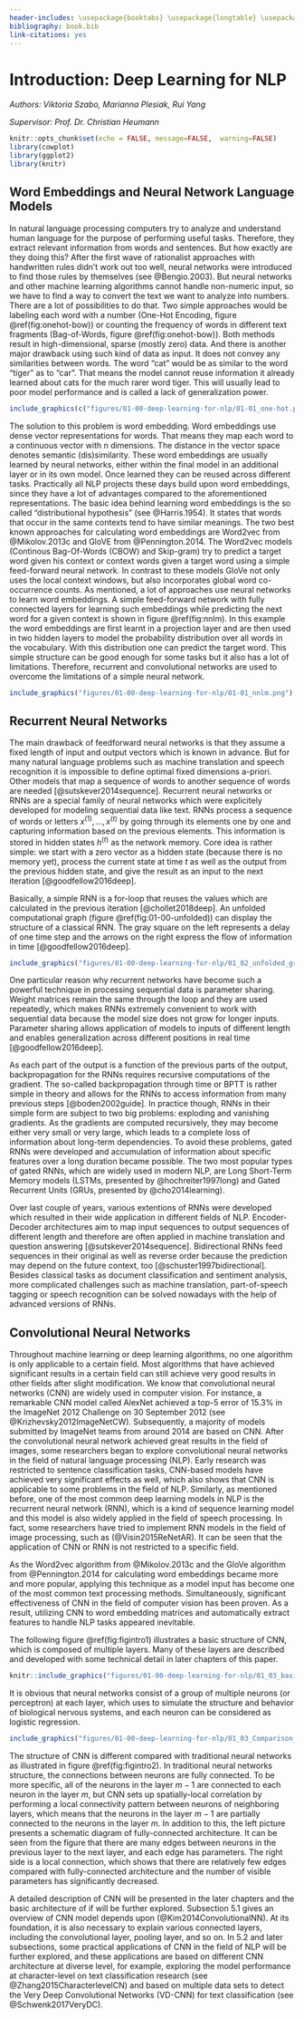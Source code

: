 ```yaml
---
header-includes: \usepackage{booktabs} \usepackage{longtable} \usepackage{array} \usepackage{multirow} \usepackage[table]{xcolor} \usepackage{wrapfig} \usepackage{float} \floatplacement{figure}{H}
bibliography: book.bib
link-citations: yes
---
```


# Introduction: Deep Learning for NLP

*Authors: Viktoria Szabo, Marianna Plesiak, Rui Yang*

*Supervisor: Prof. Dr. Christian Heumann*

```r
knitr::opts_chunk$set(echo = FALSE, message=FALSE,  warning=FALSE)
library(cowplot)
library(ggplot2)
library(knitr)
```

## Word Embeddings and Neural Network Language Models

In natural language processing computers try to analyze and understand human language for the purpose of performing useful tasks. Therefore, they extract relevant information from words and sentences. But how exactly are they doing this? After the first wave of rationalist approaches with handwritten rules didn’t work out too well, neural networks were introduced to find those rules by themselves (see @Bengio.2003). But neural networks and other machine learning algorithms cannot handle non-numeric input, so we have to find a way to convert the text we want to analyze into numbers.
There are a lot of possibilities to do that. Two simple approaches would be labeling each word with a number (One-Hot Encoding, figure \@ref(fig:onehot-bow)) or counting the frequency of words in different text fragments (Bag-of-Words, figure \@ref(fig:onehot-bow)). Both methods result in high-dimensional, sparse (mostly zero) data. And there is another major drawback using such kind of data as input. It does not convey any similarities between words. The word “cat” would be as similar to the word “tiger” as to “car”. That means the model cannot reuse information it already learned about cats for the much rarer word tiger. This will usually lead to poor model performance and is called a lack of generalization power.

```r

include_graphics(c("figures/01-00-deep-learning-for-nlp/01-01_one-hot.png", "figures/01-00-deep-learning-for-nlp/01-01_bow.png"))
```

The solution to this problem is word embedding. Word embeddings use dense vector representations for words. That means they map each word to a continuous vector with n dimensions. The distance in the vector space denotes semantic (dis)similarity. These word embeddings are usually learned by neural networks, either within the final model in an additional layer or in its own model. Once learned they can be reused across different tasks. Practically all NLP projects these days build upon word embeddings, since they have a lot of advantages compared to the aforementioned representations.
The basic idea behind learning word embeddings is the so called “distributional hypothesis” (see @Harris.1954). It states that words that occur in the same contexts tend to have similar meanings. The two best known approaches for calculating word embeddings are Word2vec from @Mikolov.2013c and GloVE from @Pennington.2014. The Word2vec models (Continous Bag-Of-Words (CBOW) and Skip-gram) try to predict a target word given his context or context words given a target word using a simple feed-forward neural network. In contrast to these models GloVe not only uses the local context windows, but also incorporates global word co-occurrence counts.
As mentioned, a lot of approaches use neural networks to learn word embeddings. A simple feed-forward network with fully connected layers for learning such embeddings while predicting the next word for a given context is shown in figure \@ref(fig:nnlm). In this example the word embeddings are first learnt in a projection layer and are then used in two hidden layers to model the probability distribution over all words in the vocabulary. With this distribution one can predict the target word. This simple structure can be good enough for some tasks but it also has a lot of limitations. Therefore, recurrent and convolutional networks are used to overcome the limitations of a simple neural network.

```r
include_graphics("figures/01-00-deep-learning-for-nlp/01-01_nnlm.png")
```


## Recurrent Neural Networks

The main drawback of feedforward neural networks is that they assume a fixed length of input and output vectors which is known in advance. But for many natural language problems such as machine translation and speech recognition it is impossible to define optimal fixed dimensions a-priori. Other models that map a sequence of words to another sequence of words are needed [@sutskever2014sequence]. Recurrent neural networks or RNNs are a special family of neural networks which were explicitely developed for modeling sequential data like text. RNNs process a sequence of words or letters $x^{(1)}, ..., x^{(t)}$ by going through its elements one by one and capturing information based on the previous elements. This information is stored in hidden states $h^{(t)}$ as the network memory. Core idea is rather simple: we start with a zero vector as a hidden state (because there is no memory yet), process the current state at time $t$ as well as the output from the previous hidden state, and give the result as an input to the next iteration [@goodfellow2016deep].

Basically, a simple RNN is a for-loop that reuses the values which are calculated in the previous iteration [@chollet2018deep]. An unfolded computational graph (figure \@ref(fig:01-00-unfolded)) can display the structure of a classical RNN. The gray square on the left represents a delay of one time step and the arrows on the right express the flow of information in time [@goodfellow2016deep].


```r

include_graphics("figures/01-00-deep-learning-for-nlp/01_02_unfolded_graph.png")
```

One particular reason why recurrent networks have become such a powerful technique in processing sequential data is parameter sharing. Weight matrices remain the same through the loop and they are used repeatedly, which makes RNNs extremely convenient to work with sequential data because the model size does not grow for longer inputs. Parameter sharing allows application of models to inputs of different length and enables generalization across different positions in real time [@goodfellow2016deep].

As each part of the output is a function of the previous parts of the output, backpropagation for the RNNs requires recursive computations of the gradient. The so-called backpropagation through time or BPTT is rather simple in theory and allows for the RNNs to access information from many previous steps [@boden2002guide]. In practice though, RNNs in their simple form are subject to two big problems: exploding and vanishing gradients. As the gradients are computed recursively, they may become either very small or very large, which leads to a complete loss of information about long-term dependencies. To avoid these problems, gated RNNs were developed and accumulation of information about specific features over a long duration became possible. The two most popular types of gated RNNs, which are widely used in modern NLP, are Long Short-Term Memory models (LSTMs, presented by @hochreiter1997long) and Gated Recurrent Units (GRUs, presented by @cho2014learning).

Over last couple of years, various extentions of RNNs were developed which resulted in their wide application in different fields of NLP. Encoder-Decoder architectures aim to map input sequences to output sequences of different length and therefore are often applied in machine translation and question answering [@sutskever2014sequence]. Bidirectional RNNs feed sequences in their original as well as reverse order because the prediction may depend on the future context, too [@schuster1997bidirectional]. Besides classical tasks as document classification and sentiment analysis, more complicated challenges such as machine translation, part-of-speech tagging or speech recognition can be solved nowadays with the help of advanced versions of RNNs.


## Convolutional Neural Networks

Throughout machine learning or deep learning algorithms, no one algorithm is only applicable to a certain field. Most algorithms that have achieved significant results in a certain field can still achieve very good results in other fields after slight modification. We know that convolutional neural networks (CNN) are widely used in computer vision. For instance, a remarkable CNN model called AlexNet achieved a top-5 error of 15.3% in the ImageNet 2012 Challenge on 30 September 2012 (see @Krizhevsky2012ImageNetCW). Subsequently, a majority of models submitted by ImageNet teams from around 2014 are based on CNN. After the convolutional neural network achieved great results in the field of images, some researchers began to explore convolutional neural networks in the field of natural language processing (NLP). Early research was restricted to sentence classification tasks, CNN-based models have achieved very significant effects as well, which also shows that CNN is applicable to some problems in the field of NLP. Similarly, as mentioned before, one of the most common deep learning models in NLP is the recurrent neural network (RNN), which is a kind of sequence learning model and this model is also widely applied in the field of speech processing. In fact, some researchers have tried to implement RNN models in the field of image processing, such as (@Visin2015ReNetAR). It can be seen that the application of CNN or RNN is not restricted to a specific field.


As the Word2vec algorithm from @Mikolov.2013c and the GloVe algorithm from @Pennington.2014 for calculating word embeddings became more and more popular, applying this technique as a model input has become one of the most common text processing methods. Simultaneously, significant effectiveness of CNN in the field of computer vision has been proven. As a result, utilizing CNN to word embedding matrices and automatically extract features to handle NLP tasks appeared inevitable.


The following figure \@ref(fig:figintro1) illustrates a basic structure of CNN, which is composed of multiple layers. Many of these layers are described and developed with some technical detail in later chapters of this paper.

```r
knitr::include_graphics("figures/01-00-deep-learning-for-nlp/01_03_basic_structure.png")
```

It is obvious that neural networks consist of a group of multiple neurons (or perceptron) at each layer, which uses to simulate the structure and behavior of biological nervous systems, and each neuron can be considered as logistic regression.

```r
include_graphics("figures/01-00-deep-learning-for-nlp/01_03_Comparison_Fully_Partial.png")
```

The structure of CNN is different compared with traditional neural networks as illustrated in figure \@ref(fig:figintro2). In traditional neural networks structure, the connections between neurons are fully connected. To be more specific, all of the neurons in the layer $m-1$ are connected to each neuron in the layer $m$, but CNN sets up spatially-local correlation by performing a local connectivity pattern between neurons of neighboring layers, which means that the neurons in the layer $m-1$ are partially connected to the neurons in the layer $m$. In addition to this, the left picture presents a schematic diagram of fully-connected architecture. It can be seen from the figure that there are many edges between neurons in the previous layer to the next layer, and each edge has parameters. The right side is a local connection, which shows that there are relatively few edges compared with fully-connected architecture and the number of visible parameters has significantly decreased.

\newpage

A detailed description of CNN will be presented in the later chapters and the basic architecture of if will be further explored. Subsection 5.1 gives an overview of CNN model depends upon (@Kim2014ConvolutionalNN). At its foundation, it is also necessary to explain various connected layers, including the convolutional layer, pooling layer, and so on. In 5.2 and later subsections, some practical applications of CNN in the field of NLP will be further explored, and these applications are based on different CNN architecture at diverse level, for example, exploring the model performance at character-level on text classification research (see @Zhang2015CharacterlevelCN) and based on multiple data sets to detect the Very Deep Convolutional Networks (VD-CNN) for text classification (see @Schwenk2017VeryDC).
